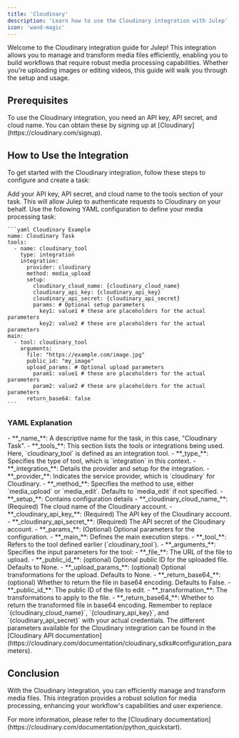 ```yaml
---
title: 'Cloudinary'
description: 'Learn how to use the Cloudinary integration with Julep'
icon: 'wand-magic'
---
```


Welcome to the Cloudinary integration guide for Julep! This integration allows you to manage and transform media files efficiently, enabling you to build workflows that require robust media processing capabilities. Whether you're uploading images or editing videos, this guide will walk you through the setup and usage.

## Prerequisites

<Info type="info" title="API Key Required">
  To use the Cloudinary integration, you need an API key, API secret, and cloud name. You can obtain these by signing up at [Cloudinary](https://cloudinary.com/signup).
</Info>

## How to Use the Integration

To get started with the Cloudinary integration, follow these steps to configure and create a task:

<Steps>
  <Step title="Configure Your API Key">
    Add your API key, API secret, and cloud name to the tools section of your task. This will allow Julep to authenticate requests to Cloudinary on your behalf.
  </Step>
  <Step title="Create Task Definition">
    Use the following YAML configuration to define your media processing task:

    ```yaml Cloudinary Example
    name: Cloudinary Task
    tools:
      - name: cloudinary_tool
        type: integration
        integration:
          provider: cloudinary
          method: media_upload
          setup:
            cloudinary_cloud_name: {cloudinary_cloud_name}
            cloudinary_api_key: {cloudinary_api_key}
            cloudinary_api_secret: {cloudinary_api_secret}
            params: # Optional setup parameters
              key1: value1 # these are placeholders for the actual parameters
              key2: value2 # these are placeholders for the actual parameters
    main:
      - tool: cloudinary_tool
        arguments:
          file: "https://example.com/image.jpg"
          public_id: "my_image"
          upload_params: # Optional upload parameters
            param1: value1 # these are placeholders for the actual parameters
            param2: value2 # these are placeholders for the actual parameters
          return_base64: false
    ```
  </Step>
</Steps>

### YAML Explanation

<AccordionGroup>
  <Accordion title="Basic Configuration">
    - **_name_**: A descriptive name for the task, in this case, "Cloudinary Task".
    - **_tools_**: This section lists the tools or integrations being used. Here, `cloudinary_tool` is defined as an integration tool.
  </Accordion>

  <Accordion title="Tool Configuration">
    - **_type_**: Specifies the type of tool, which is `integration` in this context.
    - **_integration_**: Details the provider and setup for the integration.
      - **_provider_**: Indicates the service provider, which is `cloudinary` for Cloudinary.
      - **_method_**: Specifies the method to use, either `media_upload` or `media_edit`. Defaults to `media_edit` if not specified.
      - **_setup_**: Contains configuration details
          - **_cloudinary_cloud_name_**: (Required) The cloud name of the Cloudinary account.
          - **_cloudinary_api_key_**: (Required) The API key of the Cloudinary account.
          - **_cloudinary_api_secret_**: (Required) The API secret of the Cloudinary account.
          - **_params_**: (Optional) Optional parameters for the configuration.
  </Accordion>

  <Accordion title="Workflow Configuration">
    - **_main_**: Defines the main execution steps.
      - **_tool_**: Refers to the tool defined earlier (`cloudinary_tool`).
      - **_arguments_**: Specifies the input parameters for the tool:
        <Accordion title="media_upload">
          - **_file_**: The URL of the file to upload.
          - **_public_id_**: (optional) Optional public ID for the uploaded file. Defaults to None.
          - **_upload_params_**: (optional) Optional transformations for the upload. Defaults to None.
          - **_return_base64_**: (optional) Whether to return the file in base64 encoding. Defaults to False.
        </Accordion>
        <Accordion title="media_edit">
          - **_public_id_**: The public ID of the file to edit.
          - **_transformation_**: The transformations to apply to the file.
          - **_return_base64_**: Whether to return the transformed file in base64 encoding.
        </Accordion>
  </Accordion>
</AccordionGroup>

<Note>
  Remember to replace `{cloudinary_cloud_name}`, `{cloudinary_api_key}`, and `{cloudinary_api_secret}` with your actual credentials.
</Note>
<Note>
  The different parameters available for the Cloudinary integration can be found in the [Cloudinary API documentation](https://cloudinary.com/documentation/cloudinary_sdks#configuration_parameters).
</Note>

## Conclusion

With the Cloudinary integration, you can efficiently manage and transform media files. 
This integration provides a robust solution for media processing, enhancing your workflow's capabilities and user experience.

<Tip>
  For more information, please refer to the [Cloudinary documentation](https://cloudinary.com/documentation/python_quickstart).
</Tip> 